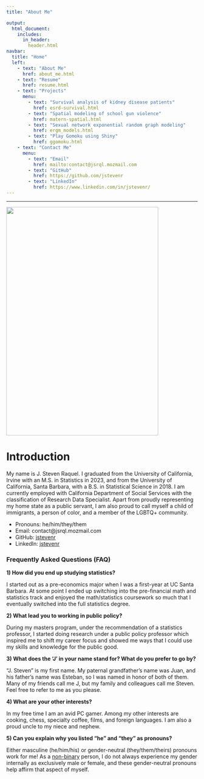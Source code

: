 ```yaml
---
title: "About Me"

output:
  html_document:
    includes:
      in_header: 
        header.html
navbar:
  title: "Home"
  left:
    - text: "About Me"
      href: about_me.html
    - text: "Resume"
      href: resume.html
    - text: "Projects"
      menu:
        - text: "Survival analysis of kidney disease patients"
          href: esrd-survival.html
        - text: "Spatial modeling of school gun violence"
          href: matern-spatial.html
        - text: "Sexual network exponential random graph modeling"
          href: ergm_models.html
        - text: "Play Gomoku using Shiny"
          href: ggomoku.html
    - text: "Contact Me"
      menu:
        - text: "Email"
          href: mailto:contact@jsrql.mozmail.com
        - text: "GitHub"
          href: https://github.com/jstevenr
        - text: "LinkedIn"
          href: https://www.linkedin.com/in/jstevenr/
---
```


----

<left><img src="images/graduation_photo.png" width="400px" height="600px"></left>

# Introduction

My name is J. Steven Raquel. I graduated from the University of California, Irvine with an M.S. in Statistics in 2023, and from the University of California, Santa Barbara, with a B.S. in Statistical Science in 2018. I am currently employed with California Department of Social Services with the classification of Research Data Specialist. Apart from proudly representing my home state as a public servant, I am also proud to call myself a child of immigrants, a person of color, and a member of the LGBTQ+ community. 

* Pronouns: he/him/they/them 
* Email: contact@jsrql.mozmail.com
* GitHub: [jstevenr](https://github.com/jstevenr)
* LinkedIn: [jstevenr](https://www.linkedin.com/in/jstevenr/)

### Frequently Asked Questions (FAQ)

**1) How did you end up studying statistics?**

I started out as a pre-economics major when I was a first-year at UC Santa Barbara. At some point I ended up switching into the pre-financial math and statistics track and enjoyed the math/statistics coursework so much that I eventually switched into the full statistics degree. 

**2) What lead you to working in public policy?**

During my masters program, under the recommendation of a statistics professor, I started doing research under a public policy professor which inspired me to shift my career focus and showed me ways that I could use my skills and knowledge for the public good. 

**3) What does the 'J' in your name stand for? What do you prefer to go by?**

“J. Steven” is my first name. My paternal grandfather’s name was Juan, and his father’s name was Esteban, so I was named in honor of both of them. Many of my friends call me J, but my family and colleagues call me Steven. Feel free to refer to me as you please. 

**4) What are your other interests?**

In my free time I am an avid PC gamer. Among my other interests are cooking, chess, specialty coffee, films, and foreign languages. I am also a proud uncle to my niece and nephew.

**5) Can you explain why you listed "he" and "they" as pronouns?**

Either masculine (he/him/his) or gender-neutral (they/them/theirs) pronouns work for me! As a [non-binary](https://www.verywellmind.com/what-does-it-mean-to-be-non-binary-or-have-non-binary-gender-4172702) person, I do not always experience my gender internally as exclusively male or female, and these gender-neutral pronouns help affirm that aspect of myself. 
